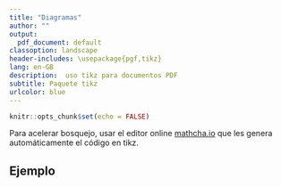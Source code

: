 ```yaml
---
title: "Diagramas"
author: ""
output:
  pdf_document: default
classoption: landscape
header-includes: \usepackage{pgf,tikz}
lang: en-GB
description:  uso tikz para documentos PDF
subtitle: Paquete tikz
urlcolor: blue
---
```


```r
knitr::opts_chunk$set(echo = FALSE)
```

Para acelerar bosquejo, usar el editor online [mathcha.io](https://www.mathcha.io/editor) que les genera automáticamente el código en tikz.

## Ejemplo

\tikzset{every picture/.style={line width=0.75pt}} 

\begin{tikzpicture}[x=0.75pt,y=0.75pt,yscale=-1,xscale=1]
%uncomment if require: \path (0,235); %set diagram left start at 0, and has height of 235

%Straight Lines [id:da9313950171592851] 
\draw [color={rgb, 255:red, 74; green, 144; blue, 226 }  ,draw opacity=1 ]   (274,30) -- (274,103.29) ;
\draw [shift={(274,103.29)}, rotate = 90] [color={rgb, 255:red, 74; green, 144; blue, 226 }  ,draw opacity=1 ][fill={rgb, 255:red, 74; green, 144; blue, 226 }  ,fill opacity=1 ][line width=0.75]      (0, 0) circle [x radius= 3.35, y radius= 3.35]   ;
\draw [shift={(274,30)}, rotate = 90] [color={rgb, 255:red, 74; green, 144; blue, 226 }  ,draw opacity=1 ][fill={rgb, 255:red, 74; green, 144; blue, 226 }  ,fill opacity=1 ][line width=0.75]      (0, 0) circle [x radius= 3.35, y radius= 3.35]   ;
%Straight Lines [id:da0072983473385641595] 
\draw [color={rgb, 255:red, 74; green, 144; blue, 226 }  ,draw opacity=1 ]   (427.58,100) -- (269.5,100) ;
\draw [shift={(269.5,100)}, rotate = 180] [color={rgb, 255:red, 74; green, 144; blue, 226 }  ,draw opacity=1 ][fill={rgb, 255:red, 74; green, 144; blue, 226 }  ,fill opacity=1 ][line width=0.75]      (0, 0) circle [x radius= 3.35, y radius= 3.35]   ;
\draw [shift={(427.58,100)}, rotate = 180] [color={rgb, 255:red, 74; green, 144; blue, 226 }  ,draw opacity=1 ][fill={rgb, 255:red, 74; green, 144; blue, 226 }  ,fill opacity=1 ][line width=0.75]      (0, 0) circle [x radius= 3.35, y radius= 3.35]   ;
%Straight Lines [id:da0611422079179329] 
\draw [color={rgb, 255:red, 74; green, 144; blue, 226 }  ,draw opacity=1 ]   (270.5,32) -- (427.5,100) ;
\draw [shift={(427.5,100)}, rotate = 23.42] [color={rgb, 255:red, 74; green, 144; blue, 226 }  ,draw opacity=1 ][fill={rgb, 255:red, 74; green, 144; blue, 226 }  ,fill opacity=1 ][line width=0.75]      (0, 0) circle [x radius= 3.35, y radius= 3.35]   ;
\draw [shift={(270.5,32)}, rotate = 23.42] [color={rgb, 255:red, 74; green, 144; blue, 226 }  ,draw opacity=1 ][fill={rgb, 255:red, 74; green, 144; blue, 226 }  ,fill opacity=1 ][line width=0.75]      (0, 0) circle [x radius= 3.35, y radius= 3.35]   ;
%Straight Lines [id:da6902289836929021] 
\draw [color={rgb, 255:red, 74; green, 144; blue, 226 }  ,draw opacity=1 ]   (271.5,31) -- (321.5,103) ;
\draw [shift={(321.5,103)}, rotate = 55.22] [color={rgb, 255:red, 74; green, 144; blue, 226 }  ,draw opacity=1 ][fill={rgb, 255:red, 74; green, 144; blue, 226 }  ,fill opacity=1 ][line width=0.75]      (0, 0) circle [x radius= 3.35, y radius= 3.35]   ;
\draw [shift={(271.5,31)}, rotate = 55.22] [color={rgb, 255:red, 74; green, 144; blue, 226 }  ,draw opacity=1 ][fill={rgb, 255:red, 74; green, 144; blue, 226 }  ,fill opacity=1 ][line width=0.75]      (0, 0) circle [x radius= 3.35, y radius= 3.35]   ;
%Shape: Arc [id:dp012460516914444497] 
\draw  [draw opacity=0][fill={rgb, 255:red, 74; green, 144; blue, 226 }  ,fill opacity=0.22 ] (311.81,87.37) .. controls (313.42,87.12) and (315.12,86.99) .. (316.87,87) .. controls (327.75,87.07) and (336.54,92.5) .. (336.5,99.12) .. controls (336.5,99.34) and (336.49,99.56) .. (336.47,99.78) -- (316.8,99) -- cycle ; \draw  [color={rgb, 255:red, 74; green, 144; blue, 226 }  ,draw opacity=1 ] (311.81,87.37) .. controls (313.42,87.12) and (315.12,86.99) .. (316.87,87) .. controls (327.75,87.07) and (336.54,92.5) .. (336.5,99.12) .. controls (336.5,99.34) and (336.49,99.56) .. (336.47,99.78) ;
%Straight Lines [id:da012774030553635018] 
\draw [color={rgb, 255:red, 74; green, 144; blue, 226 }  ,draw opacity=1 ]   (274,90) -- (287.04,90) -- (287.04,100.78) ;


%Shape: Axis 2D [id:dp048941842347560494] 
\draw [color={rgb, 255:red, 73; green, 135; blue, 206 }  ,draw opacity=1 ][line width=1.5]  (41,177) -- (280,177)(61,16) -- (61,199) (273,172) -- (280,177) -- (273,182) (56,23) -- (61,16) -- (66,23) (92,172) -- (92,182)(123,172) -- (123,182)(154,172) -- (154,182)(185,172) -- (185,182)(216,172) -- (216,182)(247,172) -- (247,182)(56,146) -- (66,146)(56,115) -- (66,115)(56,84) -- (66,84)(56,53) -- (66,53) ;
\draw   ;
%Shape: Polynomial [id:dp29246577559714826] 
\draw  [color={rgb, 255:red, 70; green, 155; blue, 36 }  ,draw opacity=1 ][line width=1.5]  (42,193) .. controls (93.67,-47) and (145.33,333) .. (197,93) ;
%Shape: Parabola [id:dp636758281566334] 
\draw  [color={rgb, 255:red, 209; green, 53; blue, 53 }  ,draw opacity=1 ][line width=1.5]  (123,35) .. controls (164.67,221.67) and (206.33,221.67) .. (248,35) ;
%Straight Lines [id:da5751643928734858] 
\draw [color={rgb, 255:red, 141; green, 34; blue, 137 }  ,draw opacity=1 ][line width=1.5]    (16,34) -- (300,196) ;


%Shape: Brace [id:dp8862990797251067] 
\draw  [dash pattern={on 0.84pt off 2.51pt}] (190,125) .. controls (192.21,120.89) and (191.25,117.73) .. (187.14,115.52) -- (181.62,112.56) .. controls (175.75,109.41) and (173.91,105.77) .. (176.12,101.66) .. controls (173.91,105.77) and (169.87,106.25) .. (164,103.1)(166.64,104.52) -- (158.48,100.14) .. controls (154.37,97.93) and (151.21,98.89) .. (149,103) ;

% Text Node
\draw (339,84) node [scale=0.8,color={rgb, 255:red, 74; green, 144; blue, 226 }  ,opacity=1 ,rotate=-333.43]  {$\alpha $};
% Text Node
\draw (264,19) node [scale=0.8,color={rgb, 255:red, 74; green, 144; blue, 226 }  ,opacity=1 ]  {$C$};
% Text Node
\draw (273,114) node [scale=0.8,color={rgb, 255:red, 74; green, 144; blue, 226 }  ,opacity=1 ]  {$D$};
% Text Node
\draw (320,114) node [scale=0.8,color={rgb, 255:red, 74; green, 144; blue, 226 }  ,opacity=1 ]  {$A$};
% Text Node
\draw (429,112) node [scale=0.8,color={rgb, 255:red, 74; green, 144; blue, 226 }  ,opacity=1 ]  {$B$};
% Text Node
\draw (451,71) node   {$A_{1}$};
% Text Node
\draw (501,21) node   {$A_{2}$};
% Text Node
\draw (451,171) node   {$A'_{1}$};
% Text Node
\draw (581,21) node   {$B_{2}$};
% Text Node
\draw (661,21) node   {$C_{2}$};
% Text Node
\draw (541,71) node   {$B_{1}$};
% Text Node
\draw (621,71) node   {$C_{1}$};
% Text Node
\draw (501,111) node   {$A'_{2}$};
% Text Node
\draw (581,111) node   {$B'_{2}$};
% Text Node
\draw (661,111) node   {$C'_{2}$};
% Text Node
\draw (541,171) node   {$B'_{1}$};
% Text Node
\draw (621,171) node   {$C'_{1}$};
% Text Node
\draw (721,21) node   {$0$};
% Text Node
\draw (701,71) node   {$0$};
% Text Node
\draw (81,53) node [color={rgb, 255:red, 146; green, 29; blue, 130 }  ,opacity=1 ,rotate=-30.96]  {$A_{1}$};
% Text Node
\draw (264,155) node [color={rgb, 255:red, 145; green, 25; blue, 123 }  ,opacity=1 ,rotate=-30.96]  {$A_{2}$};
% Text Node
\draw (29,197) node [color={rgb, 255:red, 36; green, 114; blue, 18 }  ,opacity=1 ,rotate=-14.47]  {$y=x^{3}$};
% Text Node
\draw (160,46) node [color={rgb, 255:red, 179; green, 35; blue, 24 }  ,opacity=1 ,rotate=-344.74]  {$y=x^{2}$};
% Text Node
\draw (181,92) node [scale=0.8,rotate=-22.93]  {$d$};
% Connection
\draw    (514.5,21) -- (567,21) ;
\draw [shift={(569,21)}, rotate = 180] [color={rgb, 255:red, 0; green, 0; blue, 0 }  ][line width=0.75]    (10.93,-3.29) .. controls (6.95,-1.4) and (3.31,-0.3) .. (0,0) .. controls (3.31,0.3) and (6.95,1.4) .. (10.93,3.29)   ;

% Connection
\draw    (593,21) -- (646,21) ;
\draw [shift={(648,21)}, rotate = 180] [color={rgb, 255:red, 0; green, 0; blue, 0 }  ][line width=0.75]    (10.93,-3.29) .. controls (6.95,-1.4) and (3.31,-0.3) .. (0,0) .. controls (3.31,0.3) and (6.95,1.4) .. (10.93,3.29)   ;

% Connection
\draw    (464.5,57.5) -- (486.09,35.91) ;
\draw [shift={(487.5,34.5)}, rotate = 495] [color={rgb, 255:red, 0; green, 0; blue, 0 }  ][line width=0.75]    (10.93,-3.29) .. controls (6.95,-1.4) and (3.31,-0.3) .. (0,0) .. controls (3.31,0.3) and (6.95,1.4) .. (10.93,3.29)   ;

% Connection
\draw    (464.5,71) -- (527,71) ;
\draw [shift={(529,71)}, rotate = 180] [color={rgb, 255:red, 0; green, 0; blue, 0 }  ][line width=0.75]    (10.93,-3.29) .. controls (6.95,-1.4) and (3.31,-0.3) .. (0,0) .. controls (3.31,0.3) and (6.95,1.4) .. (10.93,3.29)   ;

% Connection
\draw    (553,71) -- (606,71) ;
\draw [shift={(608,71)}, rotate = 180] [color={rgb, 255:red, 0; green, 0; blue, 0 }  ][line width=0.75]    (10.93,-3.29) .. controls (6.95,-1.4) and (3.31,-0.3) .. (0,0) .. controls (3.31,0.3) and (6.95,1.4) .. (10.93,3.29)   ;

% Connection
\draw    (552.6,56.5) -- (568.15,37.06) ;
\draw [shift={(569.4,35.5)}, rotate = 488.66] [color={rgb, 255:red, 0; green, 0; blue, 0 }  ][line width=0.75]    (10.93,-3.29) .. controls (6.95,-1.4) and (3.31,-0.3) .. (0,0) .. controls (3.31,0.3) and (6.95,1.4) .. (10.93,3.29)   ;

% Connection
\draw    (632.6,56.5) -- (648.15,37.06) ;
\draw [shift={(649.4,35.5)}, rotate = 488.66] [color={rgb, 255:red, 0; green, 0; blue, 0 }  ][line width=0.75]    (10.93,-3.29) .. controls (6.95,-1.4) and (3.31,-0.3) .. (0,0) .. controls (3.31,0.3) and (6.95,1.4) .. (10.93,3.29)   ;

% Connection
\draw    (451,85.5) -- (451,154.5) ;
\draw [shift={(451,156.5)}, rotate = 270] [color={rgb, 255:red, 0; green, 0; blue, 0 }  ][line width=0.75]    (10.93,-3.29) .. controls (6.95,-1.4) and (3.31,-0.3) .. (0,0) .. controls (3.31,0.3) and (6.95,1.4) .. (10.93,3.29)   ;

% Connection
\draw    (464.5,171) -- (526.5,171) ;
\draw [shift={(528.5,171)}, rotate = 180] [color={rgb, 255:red, 0; green, 0; blue, 0 }  ][line width=0.75]    (10.93,-3.29) .. controls (6.95,-1.4) and (3.31,-0.3) .. (0,0) .. controls (3.31,0.3) and (6.95,1.4) .. (10.93,3.29)   ;

% Connection
\draw    (553.5,171) -- (606,171) ;
\draw [shift={(608,171)}, rotate = 180] [color={rgb, 255:red, 0; green, 0; blue, 0 }  ][line width=0.75]    (10.93,-3.29) .. controls (6.95,-1.4) and (3.31,-0.3) .. (0,0) .. controls (3.31,0.3) and (6.95,1.4) .. (10.93,3.29)   ;

% Connection
\draw    (630.67,156.5) -- (650.22,127.16) ;
\draw [shift={(651.33,125.5)}, rotate = 483.69] [color={rgb, 255:red, 0; green, 0; blue, 0 }  ][line width=0.75]    (10.93,-3.29) .. controls (6.95,-1.4) and (3.31,-0.3) .. (0,0) .. controls (3.31,0.3) and (6.95,1.4) .. (10.93,3.29)   ;

% Connection
\draw    (550.67,156.5) -- (570.22,127.16) ;
\draw [shift={(571.33,125.5)}, rotate = 483.69] [color={rgb, 255:red, 0; green, 0; blue, 0 }  ][line width=0.75]    (10.93,-3.29) .. controls (6.95,-1.4) and (3.31,-0.3) .. (0,0) .. controls (3.31,0.3) and (6.95,1.4) .. (10.93,3.29)   ;

% Connection
\draw    (463.08,156.5) -- (487.64,127.04) ;
\draw [shift={(488.92,125.5)}, rotate = 489.81] [color={rgb, 255:red, 0; green, 0; blue, 0 }  ][line width=0.75]    (10.93,-3.29) .. controls (6.95,-1.4) and (3.31,-0.3) .. (0,0) .. controls (3.31,0.3) and (6.95,1.4) .. (10.93,3.29)   ;

% Connection
\draw    (514.5,111) -- (533.9,111)(541.9,111) -- (566.5,111) ;
\draw [shift={(568.5,111)}, rotate = 180] [color={rgb, 255:red, 0; green, 0; blue, 0 }  ][line width=0.75]    (10.93,-3.29) .. controls (6.95,-1.4) and (3.31,-0.3) .. (0,0) .. controls (3.31,0.3) and (6.95,1.4) .. (10.93,3.29)   ;

% Connection
\draw    (593.5,111) -- (615.25,111)(624.25,111) -- (646,111) ;
\draw [shift={(648,111)}, rotate = 180] [color={rgb, 255:red, 0; green, 0; blue, 0 }  ][line width=0.75]    (10.93,-3.29) .. controls (6.95,-1.4) and (3.31,-0.3) .. (0,0) .. controls (3.31,0.3) and (6.95,1.4) .. (10.93,3.29)   ;

% Connection
\draw    (501,35.5) -- (501,64.54)(501,72.54) -- (501,94.5) ;
\draw [shift={(501,96.5)}, rotate = 270] [color={rgb, 255:red, 0; green, 0; blue, 0 }  ][line width=0.75]    (10.93,-3.29) .. controls (6.95,-1.4) and (3.31,-0.3) .. (0,0) .. controls (3.31,0.3) and (6.95,1.4) .. (10.93,3.29)   ;

% Connection
\draw    (581,35.5) -- (581,64.54)(581,72.54) -- (581,94.5) ;
\draw [shift={(581,96.5)}, rotate = 270] [color={rgb, 255:red, 0; green, 0; blue, 0 }  ][line width=0.75]    (10.93,-3.29) .. controls (6.95,-1.4) and (3.31,-0.3) .. (0,0) .. controls (3.31,0.3) and (6.95,1.4) .. (10.93,3.29)   ;

% Connection
\draw    (661,35.5) -- (661,64.04)(661,73.04) -- (661,94.5) ;
\draw [shift={(661,96.5)}, rotate = 270] [color={rgb, 255:red, 0; green, 0; blue, 0 }  ][line width=0.75]    (10.93,-3.29) .. controls (6.95,-1.4) and (3.31,-0.3) .. (0,0) .. controls (3.31,0.3) and (6.95,1.4) .. (10.93,3.29)   ;

% Connection
\draw    (541,85.5) -- (541,154.5) ;
\draw [shift={(541,156.5)}, rotate = 270] [color={rgb, 255:red, 0; green, 0; blue, 0 }  ][line width=0.75]    (10.93,-3.29) .. controls (6.95,-1.4) and (3.31,-0.3) .. (0,0) .. controls (3.31,0.3) and (6.95,1.4) .. (10.93,3.29)   ;

% Connection
\draw    (621,85.5) -- (621,154.5) ;
\draw [shift={(621,156.5)}, rotate = 270] [color={rgb, 255:red, 0; green, 0; blue, 0 }  ][line width=0.75]    (10.93,-3.29) .. controls (6.95,-1.4) and (3.31,-0.3) .. (0,0) .. controls (3.31,0.3) and (6.95,1.4) .. (10.93,3.29)   ;

% Connection
\draw    (674,21) -- (710,21) ;
\draw [shift={(712,21)}, rotate = 180] [color={rgb, 255:red, 0; green, 0; blue, 0 }  ][line width=0.75]    (10.93,-3.29) .. controls (6.95,-1.4) and (3.31,-0.3) .. (0,0) .. controls (3.31,0.3) and (6.95,1.4) .. (10.93,3.29)   ;

% Connection
\draw    (634,71) -- (690,71) ;
\draw [shift={(692,71)}, rotate = 180] [color={rgb, 255:red, 0; green, 0; blue, 0 }  ][line width=0.75]    (10.93,-3.29) .. controls (6.95,-1.4) and (3.31,-0.3) .. (0,0) .. controls (3.31,0.3) and (6.95,1.4) .. (10.93,3.29)   ;

\draw   (266.69, 177) circle [x radius= 5, y radius= 5]   ;
\draw   (61, 59.67) circle [x radius= 5, y radius= 5]   ;
\draw   (187.13, 131.62) circle [x radius= 5, y radius= 5]   ;
\draw   (213.59, 146.71) circle [x radius= 5, y radius= 5]   ;
\draw   (141.49, 105.58) circle [x radius= 5, y radius= 5]   ;
\end{tikzpicture}